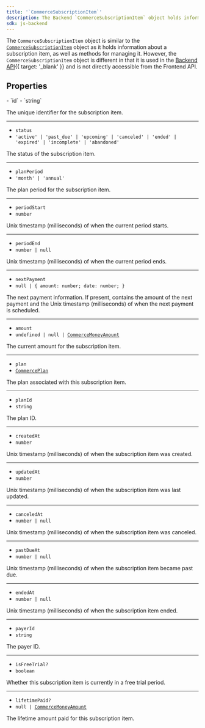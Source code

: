 ```yaml
---
title: '`CommerceSubscriptionItem`'
description: The Backend `CommerceSubscriptionItem` object holds information about a subscription item of your application.
sdk: js-backend
---
```


<Include src="_partials/billing/api-experimental" />

The `CommerceSubscriptionItem` object is similar to the [`CommerceSubscriptionItem`](/docs/references/javascript/types/commerce-subscription-item-resource) object as it holds information about a subscription item, as well as methods for managing it. However, the `CommerceSubscriptionItem` object is different in that it is used in the [Backend API](TODO){{ target: '_blank' }} and is not directly accessible from the Frontend API.

## Properties

<Properties>
  - `id`
  - `string`

  The unique identifier for the subscription item.

  ---

  - `status`
  - `'active' | 'past_due' | 'upcoming' | 'canceled' | 'ended' | 'expired' | 'incomplete' | 'abandoned'`

  The status of the subscription item.

  ---

  - `planPeriod`
  - `'month' | 'annual'`

  The plan period for the subscription item.

  ---

  - `periodStart`
  - `number`

  Unix timestamp (milliseconds) of when the current period starts.

  ---

  - `periodEnd`
  - `number | null`

  Unix timestamp (milliseconds) of when the current period ends.

  ---

  - `nextPayment`
  - `null | { amount: number; date: number; }`

  The next payment information. If present, contains the amount of the next payment and the Unix timestamp (milliseconds) of when the next payment is scheduled.

  ---

  - `amount`
  - <code>undefined | null | [CommerceMoneyAmount](/docs/references/javascript/types/commerce-money-amount)</code>

  The current amount for the subscription item.

  ---

  - `plan`
  - <code>[CommercePlan](/docs/references/backend/types/commerce-plan)</code>

  The plan associated with this subscription item.

  ---

  - `planId`
  - `string`

  The plan ID.

  ---

  - `createdAt`
  - `number`

  Unix timestamp (milliseconds) of when the subscription item was created.

  ---

  - `updatedAt`
  - `number`

  Unix timestamp (milliseconds) of when the subscription item was last updated.

  ---

  - `canceledAt`
  - `number | null`

  Unix timestamp (milliseconds) of when the subscription item was canceled.

  ---

  - `pastDueAt`
  - `number | null`

  Unix timestamp (milliseconds) of when the subscription item became past due.

  ---

  - `endedAt`
  - `number | null`

  Unix timestamp (milliseconds) of when the subscription item ended.

  ---

  - `payerId`
  - `string`

  The payer ID.

  ---

  - `isFreeTrial?`
  - `boolean`

  Whether this subscription item is currently in a free trial period.

  ---

  - `lifetimePaid?`
  - <code>null | [CommerceMoneyAmount](/docs/references/javascript/types/commerce-money-amount)</code>

  The lifetime amount paid for this subscription item.
</Properties>
